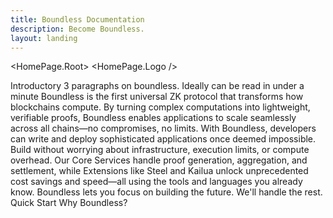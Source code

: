 ```yaml
---
title: Boundless Documentation
description: Become Boundless.
layout: landing
---
```



<HomePage.Root>
  <HomePage.Logo />
  <div>
  Introductory 3 paragraphs on boundless. Ideally can be read in under a minute
Boundless is the first universal ZK protocol that transforms how blockchains compute. By turning complex computations into lightweight, verifiable proofs, Boundless enables applications to scale seamlessly across all chains—no compromises, no limits.
With Boundless, developers can write and deploy sophisticated applications once deemed impossible. Build without worrying about infrastructure, execution limits, or compute overhead. Our Core Services handle proof generation, aggregation, and settlement, while Extensions like Steel and Kailua unlock unprecedented cost savings and speed—all using the tools and languages you already know.
Boundless lets you focus on building the future. We'll handle the rest.

</div>
  <HomePage.Buttons>
    <HomePage.Button href="/prove/broker-node" variant="accent">Quick Start</HomePage.Button>
    <HomePage.Button href="/introduction/why-boundless">Why Boundless?</HomePage.Button>
  </HomePage.Buttons>
</HomePage.Root>
